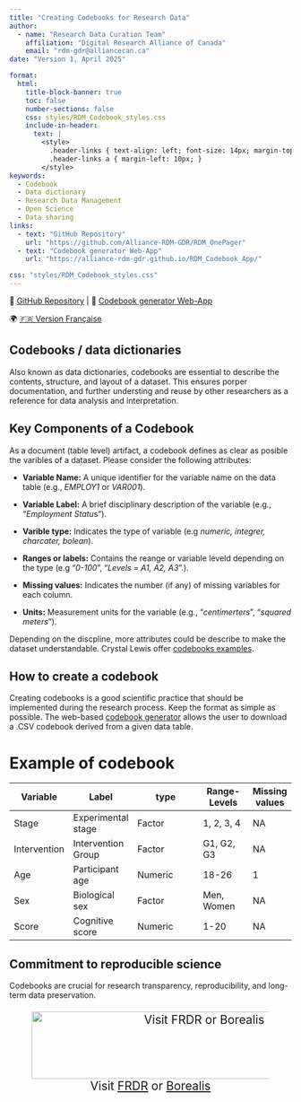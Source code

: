 ```yaml
---
title: "Creating Codebooks for Research Data" 
author: 
  - name: "Research Data Curation Team"
    affiliation: "Digital Research Alliance of Canada"
    email: "rdm-gdr@alliancecan.ca"
date: "Version 1, April 2025"

format: 
  html:
    title-block-banner: true
    toc: false
    number-sections: false
    css: styles/RDM_Codebook_styles.css
    include-in-header: 
      text: |
        <style>
          .header-links { text-align: left; font-size: 14px; margin-top: -15px; }
          .header-links a { margin-left: 10px; }
        </style>
keywords: 
  - Codebook
  - Data dictionary
  - Research Data Management
  - Open Science
  - Data sharing
links: 
  - text: "GitHub Repository"
    url: "https://github.com/Alliance-RDM-GDR/RDM_OnePager"
  - text: "Codebook generator Web-App"
    url: "https://alliance-rdm-gdr.github.io/RDM_Codebook_App/"

css: "styles/RDM_Codebook_styles.css"
---
```


::: {#header-info}
<div class="header-links">
🔗 <a href="https://github.com/Alliance-RDM-GDR/RDM_OnePager" target="_blank">GitHub Repository</a> |
📄 <a href="https://alliance-rdm-gdr.github.io/RDM_Codebook_App/" target="_blank">Codebook generator Web-App</a>
</div>

<div class="language-switch">
🌍 <a href="https://alliance-rdm-gdr.github.io/RDM_OnePager/RDM_Codebook_fr.html" target="_blank">🇫🇷 Version Française</a>
</div>
:::

## Codebooks / data dictionaries

Also known as data dictionaries, codebooks are essential to describe the contents, structure, and layout of a dataset. This ensures porper documentation, and further understing and reuse by other researchers as a reference for data analysis and interpretation.

## Key Components of a Codebook

As a document (table level) artifact, a codebook defines as clear as posible the varibles of a dataset. Please consider the following attributes:

::: {.box}
- **Variable Name:** A unique identifier for the variable name on the data table (e.g., *EMPLOY1* or *VAR001*).

- **Variable Label:** A brief disciplinary description of the variable (e.g., "*Employment Statu*s").

- **Varible type:** Indicates the type of variable (e.g *numeric, integrer, charcater, bolean*).

- **Ranges or labels:** Contains the reange or variable leveld depending on the type (e.g "*0-100*", "*Levels = A1, A2, A3*".).

- **Missing values:** Indicates the number (if any) of missing variables for each column.

- **Units:** Measurement units for the variable (e.g., "*centimerters*", "*squared meters*").
:::

::: {.callout-tip}
Depending on the discpline, more attributes could be describe to make the dataset understandable. Crystal Lewis offer [codebooks examples](https://osf.io/925sh).
:::

## How to create a codebook 

Creating codebooks is a good scientific practice that should be implemented during the research process. Keep the format as simple as possible. The web-based [codebook generator](https://alliance-rdm-gdr.github.io/RDM_Codebook_App/) allows the user to download a .CSV codebook derived from a given data table.


# Example of codebook

::: {style="text-align: left; font-size: 80%"}
| **Variable**  | **Label**          |**type**  | **Range-Levels**| **Missing values**| **units** |
|---------------|--------------------|----------------------------|-------------------|-----------|
| Stage         | Experimental stage | Factor   |1, 2, 3, 4       |NA                 |NA         |
| Intervention  | Intervention Group | Factor   |G1, G2, G3       |NA                 |NA         |
| Age           | Participant age    | Numeric  |18-26            |1                  |Years      |
| Sex           | Biological sex     | Factor   |Men, Women       |NA                 |NA         |
| Score         | Cognitive score    | Numeric  |1-20             |NA                 |AU         |

:::


::: {.callout-tip}
## Commitment to reproducible science
Codebooks are crucial for research transparency, reproducibility, and long-term data preservation. 
:::

::: {style="text-align: center;font-size: 150%"}
![Visit [FRDR](https://www.frdr-dfdr.ca/repo/) or [Borealis](https://borealisdata.ca/)](images/General/Repositories_Logo.png){fig-alt="Logos of two Canadian research data repositories: FRDR (Federated Research Data Repository) and Borealis. The FRDR logo features a geometric pattern of yellow squares forming a diamond shape, with the repository name in black and gold text. The Borealis logo includes an artistic depiction of the Northern Lights over mountains and a lake, with the repository name in bold white text. " fig-align="center" width="600" height="120"}
:::
